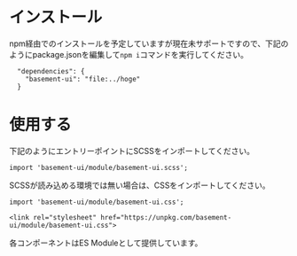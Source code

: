 
<Meta title="はじめに" />

# インストール

npm経由でのインストールを予定していますが現在未サポートですので、下記のようにpackage.jsonを編集して`npm i`コマンドを実行してください。

```
  "dependencies": {
    "basement-ui": "file:../hoge"
  }
```

# 使用する

下記のようにエントリーポイントにSCSSをインポートしてください。

```
import 'basement-ui/module/basement-ui.scss';
```

SCSSが読み込める環境では無い場合は、CSSをインポートしてください。

```
import 'basement-ui/module/basement-ui.css';
```

```
<link rel="stylesheet" href="https://unpkg.com/basement-ui/module/basement-ui.css">
```

各コンポーネントはES Moduleとして提供しています。